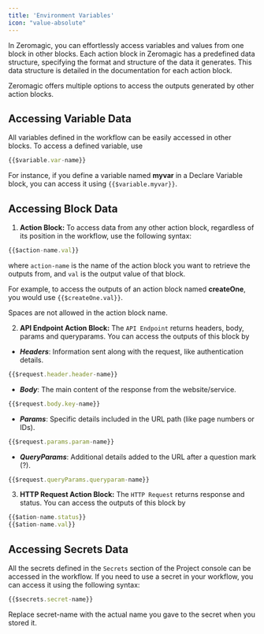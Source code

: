 ```yaml
--- 
title: 'Environment Variables'
icon: "value-absolute"
---
```


In Zeromagic, you can effortlessly access variables and values from one block in other blocks. Each action block in Zeromagic has a predefined data structure, specifying the format and structure of the data it generates. This data structure is detailed in the documentation for each action block.

Zeromagic offers multiple options to access the outputs generated by other action blocks.

## Accessing Variable Data

All variables defined in the workflow can be easily accessed in other blocks. To access a defined variable, use 
```jsx
{{$variable.var-name}}
```
For instance, if you define a variable named **myvar** in a Declare Variable block, you can access it using `{{$variable.myvar}}`.

## Accessing Block Data


1. **Action Block:** To access data from any other action block, regardless of its position in the workflow, use the following syntax: 
```jsx
{{$action-name.val}}
```
where `action-name` is the name of the action block you want to retrieve the outputs from, and `val` is the output value of that block.

For example, to access the outputs of an action block named **createOne**, you would use `{{$createOne.val}}`.


<Note>

Spaces are not allowed in the action block name.

</Note>


2. **API Endpoint Action Block:** The `API Endpoint` returns headers, body, params and queryparams. You can access the outputs of this block by 

- **_Headers_**: Information sent along with the request, like authentication details.

```jsx  
{{$request.header.header-name}}
```

- **_Body_**: The main content of the response from the website/service.

```jsx  
{{$request.body.key-name}}
```

- **_Params_**: Specific details included in the URL path (like page numbers or IDs).

```jsx  
{{$request.params.param-name}}
```

- **_QueryParams_**: Additional details added to the URL after a question mark (?).


```jsx  
{{$request.queryParams.queryparam-name}}
```


3. **HTTP Request Action Block:** The `HTTP Request` returns response and status. You can access the outputs of this block by 

```jsx 
{{$ation-name.status}}
{{$ation-name.val}}
```

## Accessing Secrets Data

All the secrets defined in the `Secrets` section of the Project console can be accessed in the workflow. If you need to use a secret in your workflow, you can access it using the following syntax:

```jsx
{{$secrets.secret-name}}
```
Replace secret-name with the actual name you gave to the secret when you stored it.

